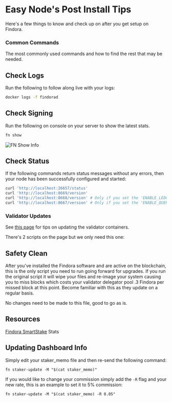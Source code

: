 # Easy Node's Post Install Tips
Here's a few things to know and check up on after you get setup on Findora.

### Common Commands
The most commonly used commands and how to find the rest that may be needed.

## Check Logs
Run the following to follow along live with your logs:

```bash
docker logs -f findorad
```

## Check Signing
Run the following on console on your server to show the latest stats.

```bash
fn show
```

![FN Show Info](/fn_show.png)

## Check Status
If the following commands return status messages without any errors, then your node has been successfully configured and started:

```bash
curl 'http://localhost:26657/status'
curl 'http://localhost:8669/version'
curl 'http://localhost:8668/version' # Only if you set the 'ENABLE_LEDGER_SERVICE'
curl 'http://localhost:8667/version' # Only if you set the 'ENABLE_QUERY_SERVICE'
```

### Validator Updates
See [this page](https://wiki.findora.org/docs/guides/update-version) for tips on updating the validator containers.

There's 2 scripts on the page but we only need this one:

## Safety Clean
After you've installed the Findora software and are active on the blockchain, this is the only script you need to run going forward for upgrades. If you run the original script it will wipe your files and re-image your system causing you to miss blocks which costs your validator delegator pool .3 Findora per missed block at this point. Become familiar with this as they update on a regular basis.

No changes need to be made to this file, good to go as is.

## Resources

[Findora SmartStake](https://findora.smartstake.io) Stats

## Updating Dashboard Info
Simply edit your staker_memo file and then re-send the following command:

`fn staker-update -M "$(cat staker_memo)"`

If you would like to change your commission simply add the `-R` flag and your new rate, this is an example to set it to 5% commission:

`fn staker-update -M "$(cat staker_memo) -R 0.05"`